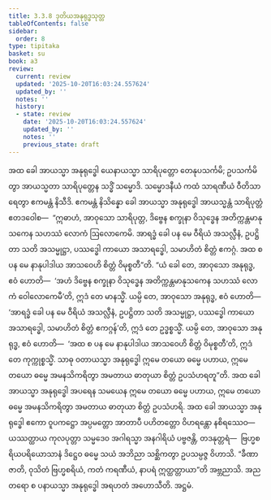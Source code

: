 ```yaml
---
title: 3.3.8 ဒုတိယအနုရုဒ္ဓသုတ္တ
tableOfContents: false
sidebar:
  order: 8
type: tipitaka
basket: su
book: a3
review:
  current: review
  updated: '2025-10-20T16:03:24.557624'
  updated_by: ''
  notes: ''
  history:
  - state: review
    date: '2025-10-20T16:03:24.557624'
    updated_by: ''
    notes: ''
    previous_state: draft
---
```



<DynamicBreadcrumb />


<ReviewStatus review={frontmatter.review} showDetails={true} />

<HypothesisAnnotation frontmatter={frontmatter} />

<Division number="131" book="a3" e="ch" v="15" p="285">

<Paragraph number="1001" book="a3">
အထ ခေါ အာယသ္မာ အနုရုဒ္ဓေါ ယေနာယသ္မာ သာရိပုတ္တော တေနုပသင်္ကမိ; ဥပသင်္ကမိတွာ အာယသ္မတာ သာရိပုတ္တေန သဒ္ဓိံ သမ္မောဒိ. သမ္မောဒနီယံ ကထံ သာရဏီယံ ဝီတိသာရေတွာ ဧကမန္တံ နိသီဒိ. ဧကမန္တံ နိသိန္နော ခေါ အာယသ္မာ အနုရုဒ္ဓေါ အာယသ္မန္တံ သာရိပုတ္တံ ဧတဒဝေါစ—  “ဣဓာဟံ, အာဝုသော သာရိပုတ္တ, ဒိဗ္ဗေန စက္ခုနာ ဝိသုဒ္ဓေန အတိက္ကန္တမာနုသကေန သဟဿံ လောကံ ဩလောကေမိ. အာရဒ္ဓံ ခေါ ပန မေ ဝီရိယံ အသလ္လီနံ, ဥပဋ္ဌိတာ သတိ အသမ္မုဋ္ဌာ, ပဿဒ္ဓေါ ကာယော အသာရဒ္ဓေါ, သမာဟိတံ စိတ္တံ ဧကဂ္ဂံ. အထ စ ပန မေ နာနုပါဒါယ အာသဝေဟိ စိတ္တံ ဝိမုစ္စတီ”တိ.
</Paragraph>

<Paragraph number="1002" book="a3">
“ယံ ခေါ တေ, အာဝုသော အနုရုဒ္ဓ, ဧဝံ ဟောတိ—  ‘အဟံ ဒိဗ္ဗေန စက္ခုနာ ဝိသုဒ္ဓေန အတိက္ကန္တမာနုသကေန သဟဿံ လောကံ ဝေါလောကေမီ’တိ, ဣဒံ တေ မာနသ္မိံ. ယမ္ပိ တေ, အာဝုသော အနုရုဒ္ဓ, ဧဝံ ဟောတိ—  ‘အာရဒ္ဓံ ခေါ ပန မေ ဝီရိယံ အသလ္လီနံ, ဥပဋ္ဌိတာ သတိ အသမ္မုဋ္ဌာ, ပဿဒ္ဓေါ ကာယော အသာရဒ္ဓေါ, သမာဟိတံ စိတ္တံ ဧကဂ္ဂန်’တိ, ဣဒံ တေ ဥဒ္ဓစ္စသ္မိံ. ယမ္ပိ တေ, အာဝုသော အနုရုဒ္ဓ, ဧဝံ ဟောတိ—  ‘အထ စ ပန မေ နာနုပါဒါယ အာသဝေဟိ စိတ္တံ ဝိမုစ္စတီ’တိ, ဣဒံ တေ ကုက္ကုစ္စသ္မိံ. သာဓု ဝတာယသ္မာ အနုရုဒ္ဓေါ ဣမေ တယော ဓမ္မေ ပဟာယ, ဣမေ တယော ဓမ္မေ အမနသိကရိတွာ အမတာယ ဓာတုယာ စိတ္တံ ဥပသံဟရတူ”တိ.
</Paragraph>

<Paragraph number="1003" book="a3">
အထ ခေါ အာယသ္မာ အနုရုဒ္ဓေါ အပရေန သမယေန ဣမေ တယော ဓမ္မေ ပဟာယ, ဣမေ တယော ဓမ္မေ အမနသိကရိတွာ အမတာယ ဓာတုယာ စိတ္တံ ဥပသံဟရိ. အထ ခေါ အာယသ္မာ အနုရုဒ္ဓေါ ဧကော ဝူပကဋ္ဌော အပ္ပမတ္တော အာတာပီ ပဟိတတ္တော ဝိဟရန္တော နစိရဿေဝ—  ယဿတ္ထာယ ကုလပုတ္တာ သမ္မဒေဝ အဂါရသ္မာ အနဂါရိယံ ပဗ္ဗဇန္တိ, တဒနုတ္တရံ—  ဗြဟ္မစရိယပရိယောသာနံ ဒိဋ္ဌေဝ ဓမ္မေ သယံ အဘိညာ သစ္ဆိကတွာ ဥပသမ္ပဇ္ဇ ဝိဟာသိ. “ခီဏာ ဇာတိ, ဝုသိတံ ဗြဟ္မစရိယံ, ကတံ ကရဏီယံ, နာပရံ ဣတ္ထတ္တာယာ”တိ အဗ္ဘညာသိ. အညတရော စ ပနာယသ္မာ အနုရုဒ္ဓေါ အရဟတံ အဟောသီတိ.

</Paragraph>
</Division>

<Paragraph number="1004" type="center" book="a3">
အဋ္ဌမံ.
</Paragraph>